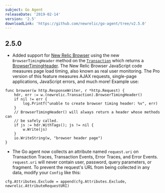 ```yaml
---
subject: Go Agent
releaseDate: '2019-02-14'
version: '2.5'
downloadLink: 'https://github.com/newrelic/go-agent/tree/v2.5.0'
---
```


## 2.5.0

* Added support for [New Relic Browser](https://docs.newrelic.com/docs/browser) using the new `BrowserTimingHeader` method on the [`Transaction`](https://godoc.org/github.com/newrelic/go-agent#Transaction) which returns a [BrowserTimingHeader](https://godoc.org/github.com/newrelic/go-agent#BrowserTimingHeader). The New Relic Browser JavaScript code measures page load timing, also known as real user monitoring. The Pro version of this feature measures AJAX requests, single-page applications, JavaScript errors, and much more! Example use:

```
func browser(w http.ResponseWriter, r *http.Request) {
    hdr, err := w.(newrelic.Transaction).BrowserTimingHeader()
    if nil != err {
        log.Printf("unable to create browser timing header: %v", err)
    }
    // BrowserTimingHeader() will always return a header whose methods can
    // be safely called.
    if js := hdr.WithTags(); js != nil {
        w.Write(js)
    }
    io.WriteString(w, "browser header page")
}
```

* The Go agent now collects an attribute named `request.uri` on Transaction Traces, Transaction Events, Error Traces, and Error Events. `request.uri` will never contain user, password, query parameters, or fragment. To prevent the request's URL from being collected in any data, modify your `Config` like this:

```
cfg.Attributes.Exclude = append(cfg.Attributes.Exclude, newrelic.AttributeRequestURI)
```
